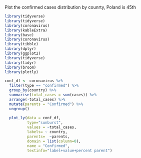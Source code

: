 
Plot the confirmed cases distribution by counrty,
Poland is 45th

```{r setup, include = FALSE}
library(tidyverse)
library(tidyverse)
library(coronavirus)
library(kableExtra)
library(base)
library(coronavirus)
library(tibble)
library(dplyr)
library(ggplot2)
library(tidyverse)
library(tidyr)
library(broom)
library(plotly)
```

```{r, echo=FALSE, include=TRUE}
conf_df <- coronavirus %>% 
  filter(type == "confirmed") %>%
  group_by(country) %>%
  summarise(total_cases = sum(cases)) %>%
  arrange(-total_cases) %>%
  mutate(parents = "Confirmed") %>%
  ungroup() 
  
  plot_ly(data = conf_df,
          type="sunburst",
          values = ~total_cases,
          labels= ~ country,
          parents=  ~parents,
          domain = list(column=0),
          name = "Confirmed",
          textinfo="label+value+percent parent")
```
